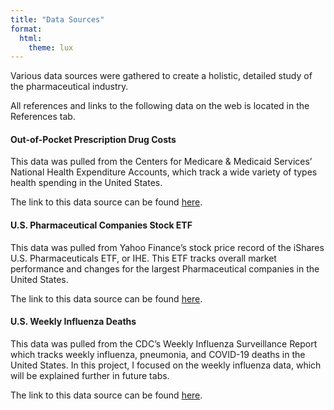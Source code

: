 ```yaml
---
title: "Data Sources"
format: 
  html:
    theme: lux
---
```


Various data sources were gathered to create a holistic, detailed study of the pharmaceutical industry.

All references and links to the following data on the web is located in the References tab.

#### Out-of-Pocket Prescription Drug Costs

This data was pulled from the Centers for Medicare & Medicaid Services' National Health Expenditure Accounts, which track a wide variety of types health spending in the United States.

The link to this data source can be found [here](https://www.cms.gov/Research-Statistics-Data-and-Systems/Statistics-Trends-and-Reports/NationalHealthExpendData/NationalHealthAccountsProjected).

#### U.S. Pharmaceutical Companies Stock ETF

This data was pulled from Yahoo Finance's stock price record of the iShares U.S. Pharmaceuticals ETF, or IHE. This ETF tracks overall market performance and changes for the largest Pharmaceutical companies in the United States.

The link to this data source can be found [here](https://finance.yahoo.com/quote/IHE?p=IHE).

#### U.S. Weekly Influenza Deaths

This data was pulled from the CDC's Weekly Influenza Surveillance Report which tracks weekly influenza, pneumonia, and COVID-19 deaths in the United States. In this project, I focused on the weekly influenza data, which will be explained further in future tabs.

The link to this data source can be found [here](https://www.cdc.gov/flu/weekly/index.htm#FluSurvNet).
